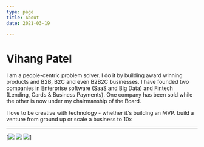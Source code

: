 ```yaml
---
type: page
title: About
date: 2021-03-19

---
```

# Vihang Patel

I am a people-centric problem solver. I do it by building award winning products and B2B, B2C and even B2B2C businesses. I have founded two companies in Enterprise software (SaaS and Big Data) and Fintech (Lending, Cards & Business Payments). One company has been sold while the other is now under my chairmanship of the Board.

I love to be creative with technology - whether it's building an MVP. build a venture from ground up or scale a business to 10x

***

[![](/images/68747470733a2f2f696d672e736869656c64732e696f2f62616467652f4c696e6b6564496e2d3030373742353f7374796c653d666f722d7468652d6261646765266c6f676f3d6c696e6b6564696e266c6f676f436f6c6f723d7768697465.svg)
![](/images/68747470733a2f2f696d672e736869656c64732e696f2f62616467652f4769744875622d3130303030303f7374796c653d666f722d7468652d6261646765266c6f676f3d676974687562266c6f676f436f6c6f723d7768697465.svg)
![](/images/68747470733a2f2f696d672e736869656c64732e696f2f62616467652f547769747465722d3144413146323f7374796c653d666f722d7468652d6261646765266c6f676f3d74776974746572266c6f676f436f6c6f723d7768697465.svg)]